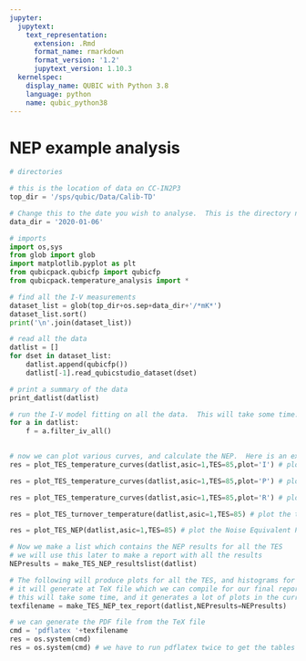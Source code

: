 ```yaml
---
jupyter:
  jupytext:
    text_representation:
      extension: .Rmd
      format_name: rmarkdown
      format_version: '1.2'
      jupytext_version: 1.10.3
  kernelspec:
    display_name: QUBIC with Python 3.8
    language: python
    name: qubic_python38
---
```


NEP example analysis
=====

```python
# directories

# this is the location of data on CC-IN2P3
top_dir = '/sps/qubic/Data/Calib-TD'

# Change this to the date you wish to analyse.  This is the directory name.
data_dir = '2020-01-06'
```

```python
# imports
import os,sys
from glob import glob
import matplotlib.pyplot as plt
from qubicpack.qubicfp import qubicfp
from qubicpack.temperature_analysis import *
```

```python
# find all the I-V measurements
dataset_list = glob(top_dir+os.sep+data_dir+'/*mK*')
dataset_list.sort()
print('\n'.join(dataset_list))
```

```python
# read all the data
datlist = []
for dset in dataset_list:
    datlist.append(qubicfp())
    datlist[-1].read_qubicstudio_dataset(dset)
```

```python
# print a summary of the data
print_datlist(datlist)
```

```python
# run the I-V model fitting on all the data.  This will take some time.
for a in datlist:
    f = a.filter_iv_all()
    
```

```python
# now we can plot various curves, and calculate the NEP.  Here is an example for one TES:
res = plot_TES_temperature_curves(datlist,asic=1,TES=85,plot='I') # plot type is Current vs. Voltage
```

```python
res = plot_TES_temperature_curves(datlist,asic=1,TES=85,plot='P') # plot type is Power vs. Voltage
```

```python
res = plot_TES_temperature_curves(datlist,asic=1,TES=85,plot='R') # plot type is Resistance vs. Voltage
```

```python
res = plot_TES_turnover_temperature(datlist,asic=1,TES=85) # plot the turnover points at each temperature
```

```python
res = plot_TES_NEP(datlist,asic=1,TES=85) # plot the Noise Equivalent Power
```

```python
# Now we make a list which contains the NEP results for all the TES
# we will use this later to make a report with all the results
NEPresults = make_TES_NEP_resultslist(datlist)
```

```python
# The following will produce plots for all the TES, and histograms for the results
# it will generate at TeX file which we can compile for our final report
# this will take some time, and it generates a lot of plots in the current working directory
texfilename = make_TES_NEP_tex_report(datlist,NEPresults=NEPresults)
```

```python
# we can generate the PDF file from the TeX file
cmd = 'pdflatex '+texfilename
res = os.system(cmd)
res = os.system(cmd) # we have to run pdflatex twice to get the tables aligned correctly
```

```python

```

